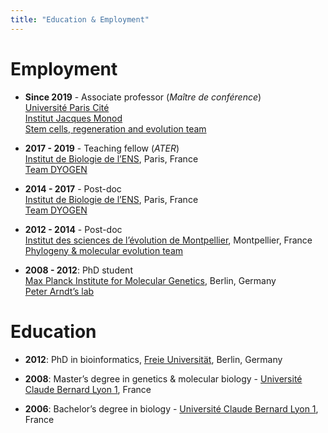 ```yaml
---
title: "Education & Employment"
---
```


# Employment

-   **Since 2019** - Associate professor (*Maître de conférence*) \
      [Université Paris Cité](https://u-paris.fr/en/) \
      [Institut Jacques Monod](https://www.ijm.fr/?lang=en) \
      [Stem cells, regeneration and evolution team](https://stemdevevo.wordpress.com/)


-   **2017 - 2019** - Teaching fellow (*ATER*) \
      [Institut de Biologie de l'ENS](https://www.ibens.bio.ens.psl.eu/?lang=en), Paris, France \
      [Team DYOGEN](https://www.ibens.bio.ens.psl.eu/?rubrique43)

-   **2014 - 2017** - Post-doc \
      [Institut de Biologie de l'ENS](https://www.ibens.bio.ens.psl.eu/?lang=en), Paris, France \
      [Team DYOGEN](https://www.ibens.bio.ens.psl.eu/?rubrique43)

-   **2012 - 2014** - Post-doc \
      [Institut des sciences de l'évolution de Montpellier](https://isem-evolution.fr/en/), Montpellier, France \
      [Phylogeny & molecular evolution team](https://isem-evolution.fr/en/equipe/phylogeny-and-molecular-evolution-team/)

-   **2008 - 2012**: PhD student \
      [Max Planck Institute for Molecular Genetics](https://www.molgen.mpg.de/en), Berlin, Germany \
      [Peter Arndt's lab](https://www.molgen.mpg.de/arndt-lab)

# Education

-   **2012**: PhD in bioinformatics, [Freie Universität](https://www.fu-berlin.de/en/index.html), Berlin, Germany

-   **2008**: Master's degree in genetics & molecular biology - [Université Claude Bernard Lyon 1](https://www.univ-lyon1.fr/), France

-   **2006**: Bachelor's degree in biology - [Université Claude Bernard Lyon 1](https://www.univ-lyon1.fr/), France

